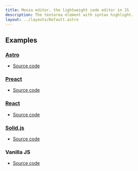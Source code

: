 ```yaml
---
title: Monza editor, the lightweight code editor in JS
description: The textarea element with syntax highlight.
layout: ../layouts/Default.astro
---
```



<Readme />

## Examples

### [Astro](https://astro.build/)

- [Source code](https://github.com/raviqqe/monza-editor/blob/main/doc/src/components/preact/Example.tsx)

<AstroExample />

### [Preact](https://preactjs.com/)

- [Source code](https://github.com/raviqqe/monza-editor/blob/main/doc/src/components/preact/Example.tsx)

<PreactExample />

### [React](https://react.dev/)

- [Source code](https://github.com/raviqqe/monza-editor/blob/main/doc/src/components/react/Example.tsx)

<ReactExample />

### [Solid.js](https://www.solidjs.com/)

- [Source code](https://github.com/raviqqe/monza-editor/blob/main/doc/src/components/solid/Example.tsx)

<SolidExample />

### Vanilla JS

- [Source code](https://github.com/raviqqe/monza-editor/blob/main/doc/src/components/VanillaExample.astro)

<VanillaExample />
